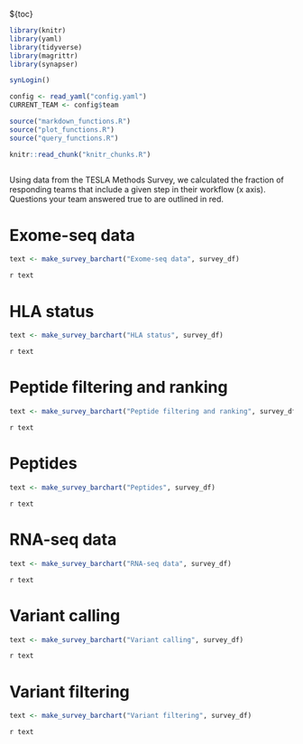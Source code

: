${toc}

```r
library(knitr)
library(yaml)
library(tidyverse)
library(magrittr)
library(synapser)

synLogin()

config <- read_yaml("config.yaml")
CURRENT_TEAM <- config$team

source("markdown_functions.R")
source("plot_functions.R")
source("query_functions.R")

knitr::read_chunk("knitr_chunks.R")

```

```r
```
Using data from the TESLA Methods Survey, we calculated the fraction of responding teams that include a given step in their workflow (x axis). Questions your team answered true to are outlined in red.


# Exome-seq data
```r
text <- make_survey_barchart("Exome-seq data", survey_df)
```
`r text`

# HLA status
```r
text <- make_survey_barchart("HLA status", survey_df)
```
`r text`

# Peptide filtering and ranking
```r
text <- make_survey_barchart("Peptide filtering and ranking", survey_df)
```
`r text`

# Peptides
```r
text <- make_survey_barchart("Peptides", survey_df)
```
`r text`

# RNA-seq data
```r
text <- make_survey_barchart("RNA-seq data", survey_df)
```
`r text`

# Variant calling
```r
text <- make_survey_barchart("Variant calling", survey_df)
```
`r text`

# Variant filtering
```r
text <- make_survey_barchart("Variant filtering", survey_df)
```
`r text`


